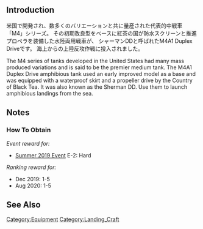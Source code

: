 {{EquipmentInfo}}

==Introduction==
米国で開発され、数多くのバリエーションと共に量産された代表的中戦車「M4」シリーズ。
その初期改良型をベースに紅茶の国が防水スクリーンと推進プロペラを装備した水陸両用戦車が、
シャーマンDDと呼ばれたM4A1 Duplex Driveです。
海上からの上陸反攻作戦に投入されました。

The M4 series of tanks developed in the United States had many mass produced variations and is said to be the premier medium tank.
The M4A1 Duplex Drive amphibious tank used an early improved model as a base and was equipped with a waterproof skirt and a propeller drive by the Country of Black Tea. It was also known as the Sherman DD.
Use them to launch amphibious landings from the sea.

==Notes==
<div class="mw-collapsible"><h3>How To Obtain</h3>
<div class="mw-collapsible-content">
''Event reward for:''
* [[Summer 2019 Event]] E-2: Hard

''Ranking reward for:''
* Dec 2019: 1-5
* Aug 2020: 1-5

</div></div>

==See Also==
{{Equipmentlist}}
[[Category:Equipment]]
[[Category:Landing_Craft]]
